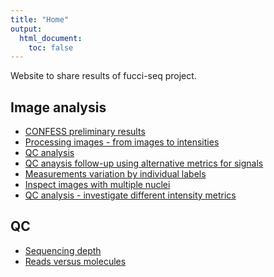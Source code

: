 ```yaml
---
title: "Home"
output:
  html_document:
    toc: false
---
```


Website to share results of fucci-seq project.


## Image analysis

* [CONFESS preliminary results](confess-prelim.html)
* [Processing images - from images to intensities](images-process.html)
* [QC analysis](images-qc.html)
* [QC anaysis follow-up using alternative metrics for signals](images-qc-followup.html)
* [Measurements variation by individual labels](images-qc-labels.html)
* [Inspect images with multiple nuclei](images-multiple-nuclei.html)
* [QC analysis - investigate different intensity metrics](images-metrics.html)

## QC

* [Sequencing depth](totals.html)
* [Reads versus molecules](reads-v-molecules.html)

